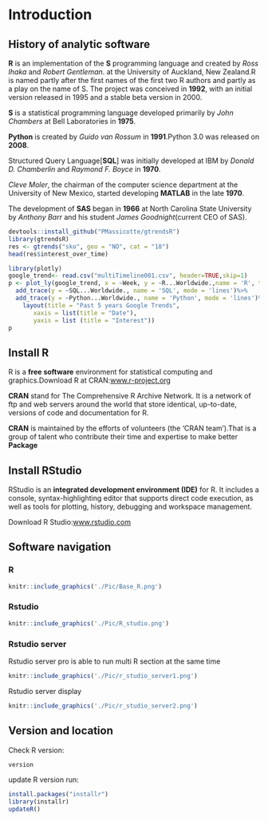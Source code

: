 # Introduction {#intro}

## History of analytic software
**R** is an implementation of the **S** programming language and created by *Ross Ihaka* and *Robert Gentleman*. at the University of Auckland, New Zealand.R is named partly after the first names of the first two R authors and partly as a play on the name of S. The project was conceived in **1992**, with an initial version released in 1995 and a stable beta version in 2000.

**S** is a statistical programming language developed primarily by *John Chambers* at Bell Laboratories in **1975**.

**Python** is created by *Guido van Rossum* in **1991**.Python 3.0 was released on **2008**.


Structured Query Language[**SQL**] was initially developed at IBM by *Donald D. Chamberlin* and *Raymond F. Boyce* in **1970**.

*Cleve Moler*, the chairman of the computer science department at the University of New Mexico, started developing **MATLAB** in the late **1970**.

The development of **SAS** began in **1966** at North Carolina State University by *Anthony Barr* and his student *James Goodnight*(current CEO of SAS).


```r
devtools::install_github("PMassicotte/gtrendsR")
library(gtrendsR)
res <- gtrends("sko", geo = "NO", cat = "18")
head(res$interest_over_time)
```
```r
library(plotly)
google_trend<- read.csv("multiTimeline001.csv", header=TRUE,skip=1)
p <- plot_ly(google_trend, x = ~Week, y = ~R...Worldwide.,name = 'R', type = 'scatter', mode = 'lines')%>%
  add_trace(y = ~SQL...Worldwide., name = 'SQL', mode = 'lines')%>%
  add_trace(y = ~Python...Worldwide., name = 'Python', mode = 'lines')%>%
    layout(title = "Past 5 years Google Trends",
       xaxis = list(title = "Date"),
       yaxis = list (title = "Interest"))
p
```


## Install R

R is a **free software** environment for statistical computing and graphics.Download R at CRAN:[www.r-project.org](https://www.r-project.org/)

**CRAN** stand for The Comprehensive R Archive Network. It is a network of ftp and web servers around the world that store identical, up-to-date, versions of code and documentation for R.

**CRAN** is maintained by the efforts of volunteers (the 'CRAN team').That is a group of talent who contribute their time and expertise to make better **Package**

## Install RStudio

RStudio is an **integrated development environment (IDE)** for R. It includes a console, syntax-highlighting editor that supports direct code execution, as well as tools for plotting, history, debugging and workspace management.

Download R Studio:[www.rstudio.com](https://www.rstudio.com/)

## Software navigation

### R

```r
knitr::include_graphics('./Pic/Base_R.png')
```

### Rstudio

```r
knitr::include_graphics('./Pic/R_studio.png')
```

### Rstudio server

Rstudio server pro is able to run multi R section at the same time
```r
knitr::include_graphics('./Pic/r_studio_server1.png')
```

Rstudio server display
```r
knitr::include_graphics('./Pic/r_studio_server2.png')
```


## Version and location

Check R version:
```r
version
```

update R version run:
```r
install.packages("installr")
library(installr)
updateR()
```
